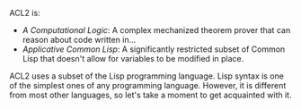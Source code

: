 ACL2 is:

- _A Computational Logic_: A complex mechanized theorem prover that can reason
  about code written in...
- _Applicative Common Lisp_: A significantly restricted subset of Common Lisp
  that doesn't allow for variables to be modified in place.

ACL2 uses a subset of the Lisp programming language. Lisp syntax is one of the
simplest ones of any programming language. However, it is different from most
other languages, so let's take a moment to get acquainted with it.
